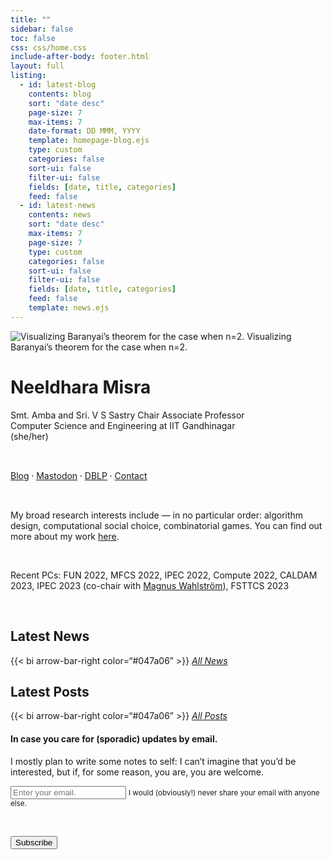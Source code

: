 ```yaml
---
title: ""
sidebar: false
toc: false
css: css/home.css
include-after-body: footer.html
layout: full
listing:
  - id: latest-blog
    contents: blog  
    sort: "date desc"
    page-size: 7
    max-items: 7
    date-format: DD MMM, YYYY
    template: homepage-blog.ejs
    type: custom
    categories: false
    sort-ui: false
    filter-ui: false
    fields: [date, title, categories]
    feed: false
  - id: latest-news
    contents: news  
    sort: "date desc"
    max-items: 7
    page-size: 7
    type: custom
    categories: false
    sort-ui: false
    filter-ui: false
    fields: [date, title, categories]
    feed: false
    template: news.ejs
---
```


:::{.column-body-outset}
::: {layout="[[42,8,50]]"}

<div>
[![Visualizing Baranyai's theorem for the case when n=2.](/images/home.png){.rounded-corners .baranyai}
[Visualizing Baranyai’s theorem for the case when n=2.]{.small-text}]{.centered-text}
</div>

<div>
</div>

<div>
# Neeldhara Misra

[Smt. Amba and Sri. V S Sastry Chair Associate Professor]{.small-text}<br>[Computer Science and Engineering at IIT Gandhinagar]{.small-text}<br>[(she/her)]{.small-text}

<p>&nbsp;</p>

[Blog](/blog.qmd) ⸱ [Mastodon](https://neeldhara.online) ⸱ [DBLP](https://dblp.org/pid/85/6789.html) ⸱ <a href="contact.html">Contact</a>

<p>&nbsp;</p>

My broad research interests include — in no particular order: algorithm design, computational social choice, combinatorial games. You can find out more about my work [here](research/overview.qmd).

<p>&nbsp;</p>

Recent PCs: FUN 2022, MFCS 2022, IPEC 2022, Compute 2022, CALDAM 2023, IPEC 2023 (co-chair with [Magnus Wahlström](https://pure.royalholloway.ac.uk/en/persons/magnus-wahlström)), FSTTCS 2023

<p>&nbsp;</p>

</div>

:::
:::

:::{.column-body-outset}

## Latest News

::: {#latest-news}
:::

{{< bi arrow-bar-right color="#047a06" >}} *[All News](news.qmd)*

:::

:::{.column-body-outset}

## Latest Posts

::: {#latest-blog}
:::

{{< bi arrow-bar-right color="#047a06" >}} *[All Posts](blog.qmd)*

:::


:::{.column-body-outset}

#### In case you care for (sporadic) updates by email.

I mostly plan to write some notes to self: I can’t imagine that you’d be interested, but if, for some reason, you are, you are welcome.

<form
  action="https://buttondown.email/api/emails/embed-subscribe/neeldhara"
  method="post"
  target="popupwindow"
  onsubmit="window.open('https://buttondown.email/neeldhara', 'popupwindow')"
  class="embeddable-buttondown-form"
>
  <div class="form-group">
  <input type="email" class="form-control" aria-describedby="emailHelp"  name="email" id="bd-email" placeholder="Enter your email."/>
  <small id="emailHelp" class="form-text text-muted">I would (obviously!) never share your email with anyone else.</small>
  </div>
  <p>&nbsp;</p>
  <div class="form-group">
  <input type="submit" value="Subscribe"  class="btn btn-primary" />
  </div>
</form>

:::


